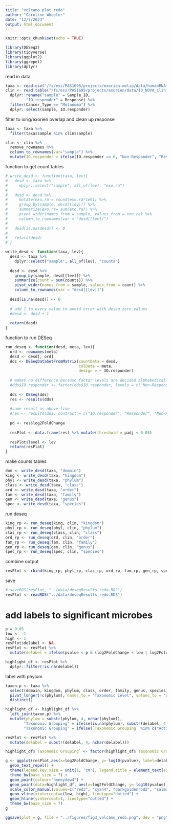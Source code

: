```yaml
---
title: "volcano plot redo"
author: "Caroline Wheeler"
date: "12/7/2023"
output: html_document
---
```


```r
knitr::opts_chunk$set(echo = TRUE)

library(DESeq2)
library(tidyverse)
library(ggplot2)
library(ggrepel)
library(dplyr)
```

read in data
```r
taxa <- read.csv("/fs/ess/PAS1695/projects/exorien-melio/data/humanRNAfilt_counts_with_taxonomy.csv")
clin <- read.table("/fs/ess/PAS1695/projects/exorien/data/IO_NOVA_clin.txt", header = TRUE) %>%
  dplyr::rename("sample" = Sample_ID,
         "IO.responder" = Response) %>%
  filter(Cancer_Type == "Melanoma") %>%
  dplyr::select(sample, IO.responder) 
```

filter to iorig/exorien overlap and clean up response 
```r
taxa <- taxa %>%
  filter(taxa$sample %in% clin$sample)

clin <- clin %>% 
  remove_rownames %>% 
  column_to_rownames(var="sample") %>%
  mutate(IO.responder = ifelse(IO.responder == 0, "Non-Responder", "Responder")) 
```

<!-- # make histogram to evaluate which power of 10 to multiply by -->
<!-- ```{r} -->
<!-- ggplot(taxa, aes(-log10(exo.ra))) + geom_histogram(binwidth = 0.5) -->
<!-- ggplot(taxa, aes(-log10(exo.ra*1e9))) + geom_histogram(binwidth = 0.5) -->
<!-- ``` -->

function to get count tables
```r
# write_desd <- function(taxa, lev){
#   desd <- taxa %>%
#     dplyr::select("sample", all_of(lev), "exo.ra")
#   
#   desd <- desd %>%
#     mutate(exo.ra = round(exo.ra*1e9)) %>%
#     group_by(sample, desd[[lev]]) %>%
#     summarize(exo.ra= sum(exo.ra)) %>%
#     pivot_wider(names_from = sample, values_from = exo.ra) %>%
#     column_to_rownames(var = "desd[[lev]]")
#   
#   desd[is.na(desd)] <- 0
#   
#   return(desd)
# }

write_desd <- function(taxa, lev){
  desd <- taxa %>%
    dplyr::select("sample", all_of(lev), "counts")
  
  desd <- desd %>%
    group_by(sample, desd[[lev]]) %>%
    summarize(count = sum(counts)) %>%
    pivot_wider(names_from = sample, values_from = count) %>%
    column_to_rownames(var = "desd[[lev]]")
  
  desd[is.na(desd)] <- 0
  
  # add 1 to every value to avoid error with deseq zero values
  #desd <- desd + 1
  
  return(desd)
}
```

function to run DESeq
```r
run_deseq <- function(desd, meta, lev){
  ord <- rownames(meta)
  desd <- desd[, ord]
  dds <- DESeqDataSetFromMatrix(countData = desd,
                                colData = meta,
                                design = ~ IO.responder)
  
  # makes no difference because factor levels are decided alphabetically 
  #dds$IO.responder <- factor(dds$IO.responder, levels = c("Non-Responder", "Responder"))
  
  dds <- DESeq(dds)
  res <- results(dds)
  
  #same result as above line
  #res <- results(dds, contrast = c("IO.responder", "Responder", "Non-Responder"))
  
  pd <- res$log2FoldChange
  
  resPlot <- data.frame(res) %>% mutate(threshold = padj < 0.05)
  
  resPlot$level <- lev
  return(resPlot)
}
```

make counts tables
```r
dom <- write_desd(taxa, "domain")
king <- write_desd(taxa, "kingdom") 
phyl <- write_desd(taxa, "phylum") 
class <- write_desd(taxa, "class") 
ord <- write_desd(taxa, "order")
fam <- write_desd(taxa, "family") 
gen <- write_desd(taxa, "genus")
spec <- write_desd(taxa, "species")
```

run deseq
```r
king_rp <- run_deseq(king, clin, "kingdom")
phyl_rp <- run_deseq(phyl, clin, "phylum")
clas_rp <- run_deseq(class, clin, "class")
ord_rp <- run_deseq(ord, clin, "order")
fam_rp <- run_deseq(fam, clin, "family")
gen_rp <- run_deseq(gen, clin, "genus")
spec_rp <- run_deseq(spec, clin, "species")
```

combine output
```r
resPlot <- rbind(king_rp, phyl_rp, clas_rp, ord_rp, fam_rp, gen_rp, spec_rp)
```

save
```r
# saveRDS(resPlot, "../data/deseqResults_redo.RDS")
resPlot <- readRDS("../data/deseqResults_redo.RDS")
```


# add labels to significant microbes
```r
p = 0.05
low <- -1
high <- 1
resPlot$delabel <- NA
resPlot <- resPlot %>%
  mutate(delabel = ifelse(pvalue < p & (log2FoldChange < low | log2FoldChange > high), row.names(resPlot), NA))
```

```r
highlight_df <- resPlot %>% 
  dplyr::filter(!is.na(delabel))
```

label with phylum
```r
taxon.p <- taxa %>%
  select(domain, kingdom, phylum, class, order, family, genus, species) %>%
  pivot_longer(!c(phylum), names_to = "Taxonomic Level", values_to = "delabel") %>%
  distinct()

highlight_df <- highlight_df %>%
  left_join(taxon.p) %>%
  mutate(phylum = substr(phylum, 4, nchar(phylum)),
        "Taxonomic Grouping" = ifelse(is.na(phylum), substr(delabel, 4, nchar(delabel)), phylum),
        "Taxonomic Grouping" = ifelse(`Taxonomic Grouping` %in% c("Actinobacteria", "Apicomplexa", "Ascomycota", "Basidiomycota", "Firmicutes", "Proteobacteria", "Uroviricota"), `Taxonomic Grouping`, "Other"))

resPlot <- resPlot %>%
  mutate(delabel = substr(delabel, 4, nchar(delabel)))
```

```r
highlight_df$`Taxonomic Grouping` <- factor(highlight_df$`Taxonomic Grouping`, levels = c( "Actinobacteria", "Apicomplexa", "Ascomycota", "Basidiomycota", "Firmicutes", "Proteobacteria", "Uroviricota", "Other"))

g <- ggplot(resPlot,aes(x=log2FoldChange, y=-log10(pvalue), label=delabel)) + 
  geom_text_repel() +
  theme(legend.key.size = unit(1, 'cm'), legend.title = element_text(size=7), legend.text = element_text(size=7), axis.text =element_text(size = 7), axis.title=element_text(size=7)) +
  theme_bw(base_size = 7) +
  geom_point(colour="honeydew4") +
  geom_point(data=highlight_df, aes(x=log2FoldChange, y=-log10(pvalue), label=delabel, color = `Taxonomic Grouping`),size=1) +
  scale_color_manual(values=c("red3", "cyan4", "darkgoldenrod2", "salmon2", "cornflowerblue", "deeppink4", "darkslateblue")) +
  geom_vline(xintercept=c(low, high), linetype="dotted") +
  geom_hline(yintercept=1, linetype="dotted") + 
  theme_bw(base_size = 7) 
g
```

```r
ggsave(plot = g, file = "../figures/fig3_volcano_redo.png", dev = "png", width = 8, height = 4, dpi = 600)
```

